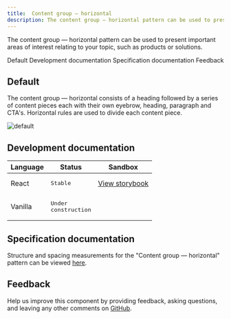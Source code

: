 ```yaml
---
title:  Content group — horizontal
description: The content group — horizontal pattern can be used to present important areas of interest relating to your topic, such as products or solutions. 
---
```


<PageDescription>

The content group — horizontal pattern can be used to present important areas of interest relating to your topic, such as products or solutions. 

</PageDescription>

<AnchorLinks>

<AnchorLink>Default</AnchorLink>
<AnchorLink>Development documentation</AnchorLink>
<AnchorLink>Specification documentation</AnchorLink>
<AnchorLink>Feedback</AnchorLink>

</AnchorLinks>

## Default
The content group — horizontal consists of a heading followed by a series of content pieces each with their own eyebrow, heading, paragraph and CTA's. Horizontal rules are used to divide each content piece.

![default](../../images/pattern/content-group-horizontal/content-group-horizontal.jpg)

## Development documentation

| Language      | Status        | Sandbox                                                                              |
| ------------- | -----------   | ------------------------------------------------------------------------             |
| React         | <div><span class="bx--tag bx--tag--green"><pre>Stable</pre></span></div>        | [View storybook](https://ibmdotcom-react.mybluemix.net/?path=/story/patterns-blocks-contentgrouphorizontal--default)     |
| Vanilla       | <div><span class="bx--tag bx--tag--cool-gray"><pre>Under construction</pre></span></div>  |

## Specification documentation

Structure and spacing measurements for the "Content group  &mdash; horizontal" pattern can be viewed [here](https://ibm.box.com/s/2c2dt2fivbmbcce29oul7hjaktjaqj26).

## Feedback

Help us improve this component by providing feedback, asking questions, and leaving any other comments on [GitHub](https://github.com/carbon-design-system/ibm-dotcom-library).

